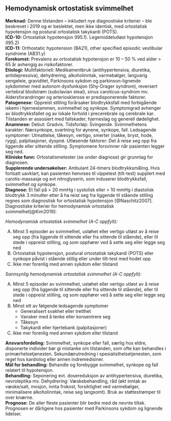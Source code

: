 ## Hemodynamisk ortostatisk svimmelhet {#sec-ortostatisk}

**Merknad:** Denne tilstanden -- inkludert nye diagnostiske kriterier -- ble beskrevet i 2019 og er beslektet, men ikke identisk, med ortostatisk hypotensjon og postural ortostatisk takykardi (POTS).\
**ICD-10:** Ortostatisk hypotensjon (I95.1). Legemiddelutløst hypotensjon (I95.2)\
**ICD-11:** Orthostatic hypotension (BA21), other specified episodic vestibular syndrome (AB31.y)\
**Forekomst:** Prevalens av ortostatisk hypotensjon er 10 -- 50 % ved alder \> 65 år avhengig av risikofaktorer.\
**Etiologi:** Multifaktoriell: Medikamentbruk (antihypertensiva, diuretika, antidepressiva), dehydrering, alkoholinntak, varmebølger, langvarig sengeleie, graviditet, Parkinsons sykdom og parkinson-lignende sykdommer med autonom dysfunksjon (Shy-Drager syndrom), reversert vertebral blodstrøm (subclavian steal), sinus caroticus-syndrom mv. Aldersforandringer og arteriosklerose er predisponerende faktorer.\
**Patogenese:** Oppreist stilling forårsaker blodtrykksfall med forbigående iskemi i hjernestammen, svimmelhet og synkope. Symptomgrad avhenger av blodtrykksfallet og av lokale forhold i precerebrale og cerebrale kar. Tilstanden er assosiert med fallskader, hjerneslag og generell dødelighet.\
**Anamnese:** Debut: Gradvis. Tidsforløp: Svingende. Svimmelhetens karakter: Nærsynkope, svartning for øynene, synkope, fall. Ledsagende symptomer: Utmattelse, tåkesyn, vertigo, smerter (nakke, bryst, hode, rygg), palpitasjoner, dyspné. Utløsende faktorer: Det å reise seg opp fra liggende eller sittende stilling. Symptomene forsvinner når pasienten legger seg ned.\
**Kliniske funn:** Ortostatismetester (se under diagnose) gir grunnlag for diagnosen.\
**Supplerende undersøkelser:** Ambulant 24-timers blodtrykksmåling. Hvis fortsatt uavklart, kan pasienten henvises til vippetest (tilt-test) supplert med carotis-massasje og evt nitroglyserin, som induserer blodtrykksfall, svimmelhet og synkope.\
**Diagnose:** Et fall på \> 20 mmHg i systolisk eller \> 10 mmHg i diastolisk blodtrykk 3 minutter etter å ha reist seg fra liggende til stående stilling regnes som diagnostisk for ortostatisk hypotensjon [@Naschitz2007]. Diagnostiske kriterier for hemodynamisk ortostatisk svimmelhet[@Kim2019]:\

::: diagnose
*Hemodynamisk ortostatisk svimmelhet (A-C oppfylt):*

A.  Minst 5 episoder av svimmelhet, ustøhet eller vertigo utløst av å reise seg opp (fra liggende til sittende eller fra sittende til stående), eller til stede i oppreist stilling, og som opphører ved å sette seg eller legge seg ned
B.  Ortostatisk hypotensjon, postural ortostatisk takykardi (POTS) eller synkope påvist i stående stillig eller under tilt-test med hodet opp
C.  Ikke mer forenlig med annen sykdom eller tilstand

*Sannsynlig hemodynamisk ortostatisk svimmelhet (A-C oppfylt):*

A.  Minst 5 episoder av svimmelhet, ustøhet eller vertigo utløst av å reise seg opp (fra liggende til sittende eller fra sittende til stående), eller til stede i oppreist stilling, og som opphører ved å sette seg eller legge seg ned
B.  Minst ett av følgende ledsagende symptomer
    -   Generalisert svakhet eller tretthet
    -   Vansker med å tenke eller konsentrere seg
    -   Tåkesyn
    -   Takykardi eller hjertebank (palpitasjoner)
C.  Ikke mer forenlig med annen sykdom eller tilstand
:::

**Ansvarsfordeling:** Svimmelhet, synkope eller fall, særlig hos eldre, disponerte individer bør gi mistanke om tilstanden, som ofte kan behandles i primærhelsetjenesten. Sekundærutredning i spesialisthelsetjenesten, som regel hos kardiolog eller annen indremedisiner.\
**Mål for behandling:** Behandle og forebygge svimmelhet, synkope og fall relatert til hypotensjon.\
**Behandling:** Seponering evt. dosereduksjon av antihypertensiva, diuretika, nevroleptika mv. Dehydrering: Væskebehandling, råd (økt inntak av væske/salt, mosjon, innta frokost, forsiktighet ved varmebølger, minimalisere alkoholinntak, reise seg langsomt). Bruk av støttestrømper til over knærne.\
**Prognose:** De aller fleste pasienter blir bedre med de nevnte tiltak. Prognosen er dårligere hos pasienter med Parkinsons sykdom og lignende lidelser.
